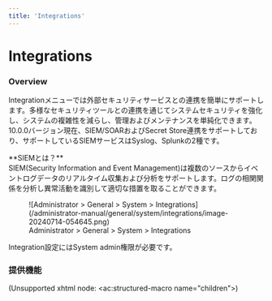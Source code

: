 ```yaml
---
title: 'Integrations'
---
```



# Integrations

### Overview

Integrationメニューでは外部セキュリティサービスとの連携を簡単にサポートします。多様なセキュリティツールとの連携を通じてシステムセキュリティを強化し、システムの複雑性を減らし、管理およびメンテナンスを単純化できます。10.0.0バージョン現在、SIEM/SOARおよびSecret Store連携をサポートしており、サポートしているSIEMサービスはSyslog、Splunkの2種です。

<Callout type="info">
**SIEMとは？** <br/>SIEM(Security Information and Event Management)は複数のソースからイベントログデータのリアルタイム収集および分析をサポートします。ログの相関関係を分析し異常活動を識別して適切な措置を取ることができます。
</Callout>

<figure data-layout="center" data-align="center">
![Administrator &gt; General &gt; System &gt; Integrations](/administrator-manual/general/system/integrations/image-20240714-054645.png)
<figcaption>
Administrator &gt; General &gt; System &gt; Integrations
</figcaption>
</figure>

<Callout type="important">
Integration設定にはSystem admin権限が必要です。
</Callout>


### 提供機能

(Unsupported xhtml node: &lt;ac:structured-macro name="children"&gt;)
